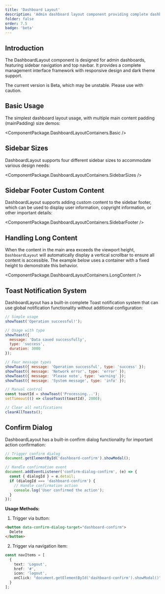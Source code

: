 ```yaml
---
title: 'Dashboard Layout'
description: 'Admin dashboard layout component providing complete dashboard framework with sidebar navigation, top navbar, confirm dialog, and responsive design'
folder: false
order: 7.5
badge: 'beta'
---
```



## Introduction

The DashboardLayout component is designed for admin dashboards, featuring sidebar navigation and top navbar. It provides a complete management interface framework with responsive design and dark theme support.


<Alert type="warning" closable={false}>
  The current version is Beta, which may be unstable. Please use with caution.
</Alert>

## Basic Usage

The simplest dashboard layout usage, with multiple main content padding (mainPadding) size demos:

<ComponentPackage.DashboardLayoutContainers.Basic />

## Sidebar Sizes

DashboardLayout supports four different sidebar sizes to accommodate various design needs:

<ComponentPackage.DashboardLayoutContainers.SidebarSizes />

## Sidebar Footer Custom Content

DashboardLayout supports adding custom content to the sidebar footer, which can be used to display user information, copyright information, or other important details:

<ComponentPackage.DashboardLayoutContainers.SidebarFooter />

## Handling Long Content

When the content in the main area exceeds the viewport height, `DashboardLayout` will automatically display a vertical scrollbar to ensure all content is accessible. The example below uses a container with a fixed height to demonstrate this behavior.

<ComponentPackage.DashboardLayoutContainers.LongContent />

## Toast Notification System

DashboardLayout has a built-in complete Toast notification system that can use global notification functionality without additional configuration:

```javascript
// Simple usage
showToast('Operation successful!');

// Usage with type
showToast({
  message: 'Data saved successfully',
  type: 'success',
  duration: 3000
});

// Four message types
showToast({ message: 'Operation successful', type: 'success' });
showToast({ message: 'Network error', type: 'error' });
showToast({ message: 'Please note', type: 'warning' });
showToast({ message: 'System message', type: 'info' });

// Manual control
const toastId = showToast('Processing...');
setTimeout(() => closeToast(toastId), 2000);

// Clear all notifications
clearAllToasts();
```

## Confirm Dialog

DashboardLayout has a built-in confirm dialog functionality for important action confirmation:

```javascript
// Trigger confirm dialog
document.getElementById('dashboard-confirm').showModal();

// Handle confirmation event
document.addEventListener('confirm-dialog-confirm', (e) => {
  const { dialogId } = e.detail;
  if (dialogId === 'dashboard-confirm') {
    // Handle confirmation action
    console.log('User confirmed the action');
  }
});
```

**Usage Methods:**

1. Trigger via button:
```html
<button data-confirm-dialog-target="dashboard-confirm">
  Delete
</button>
```

2. Trigger via navigation item:
```typescript
const navItems = [
  {
    text: 'Logout',
    href: '#',
    icon: 'logout',
    onClick: "document.getElementById('dashboard-confirm').showModal()"
  }
];
```
